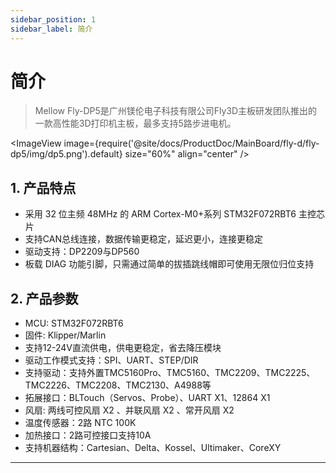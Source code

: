 ```yaml
---
sidebar_position: 1
sidebar_label: 简介
---
```



# 简介

> Mellow Fly-DP5是广州镁伦电子科技有限公司Fly3D主板研发团队推出的一款高性能3D打印机主板，最多支持5路步进电机。


<ImageView image={require('@site/docs/ProductDoc/MainBoard/fly-d/fly-dp5/img/dp5.png').default} size="60%" align="center" />

## **1. 产品特点**

* 采用 32 位主频 48MHz 的 ARM Cortex-M0+系列 STM32F072RBT6 主控芯片
* 支持CAN总线连接，数据传输更稳定，延迟更小，连接更稳定
* 驱动支持：DP2209与DP560
* 板载 DIAG 功能引脚，只需通过简单的拔插跳线帽即可使用无限位归位支持

## 2. 产品参数

* MCU: STM32F072RBT6
* 固件:  Klipper/Marlin
* 支持12-24V直流供电，供电更稳定，省去降压模块
* 驱动工作模式支持：SPI、UART、STEP/DIR
* 支持驱动：支持外置TMC5160Pro、TMC5160、TMC2209、TMC2225、TMC2226、TMC2208、TMC2130、A4988等
* 拓展接口：BLTouch（Servos、Probe）、UART X1、12864 X1
* 风扇: 两线可控风扇 X2 、并联风扇 X2 、常开风扇 X2
* 温度传感器：2路 NTC 100K
* 加热接口：2路可控接口支持10A
* 支持机器结构：Cartesian、Delta、Kossel、Ultimaker、CoreXY


----
